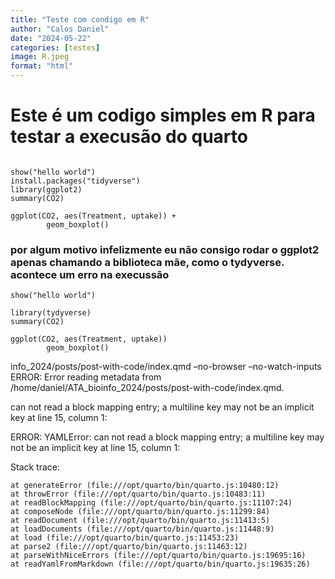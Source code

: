```yaml
---
title: "Teste com condigo em R"
author: "Calos Daniel"
date: "2024-05-22"
categories: [testes]
image: R.jpeg 
format: "html"
---
```


# Este é um codigo simples em R para testar a execusão do quarto


````

show("hello world")
install.packages("tidyverse")
library(ggplot2)
summary(CO2)

ggplot(CO2, aes(Treatment, uptake)) +
        geom_boxplot()

````

### por algum motivo infelizmente eu não consigo rodar o ggplot2 apenas chamando a biblioteca mãe, como o tydyverse. acontece um erro na execussão

````
show("hello world")

library(tydyverse)
summary(CO2)

ggplot(CO2, aes(Treatment, uptake)) 
        geom_boxplot()
````

info_2024/posts/post-with-code/index.qmd --no-browser --no-watch-inputs
ERROR: Error reading metadata from /home/daniel/ATA_bioinfo_2024/posts/post-with-code/index.qmd.

can not read a block mapping entry; a multiline key may not be an implicit key at line 15, column 1:
    
    
ERROR: YAMLError: can not read a block mapping entry; a multiline key may not be an implicit key at line 15, column 1:
    

Stack trace:
    
    
    at generateError (file:///opt/quarto/bin/quarto.js:10480:12)
    at throwError (file:///opt/quarto/bin/quarto.js:10483:11)
    at readBlockMapping (file:///opt/quarto/bin/quarto.js:11107:24)
    at composeNode (file:///opt/quarto/bin/quarto.js:11299:84)
    at readDocument (file:///opt/quarto/bin/quarto.js:11413:5)
    at loadDocuments (file:///opt/quarto/bin/quarto.js:11448:9)
    at load (file:///opt/quarto/bin/quarto.js:11453:23)
    at parse2 (file:///opt/quarto/bin/quarto.js:11463:12)
    at parseWithNiceErrors (file:///opt/quarto/bin/quarto.js:19695:16)
    at readYamlFromMarkdown (file:///opt/quarto/bin/quarto.js:19635:26)

